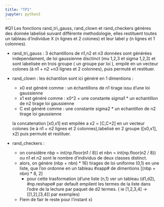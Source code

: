 ```yaml
---
title: "TP1"
jupyter: python3
---
```


#Q1
Les fonctions rand_tri_gauss, rand_clown et rand_checkers génères des donnée labelisé suivant différente methodologie,
elles restituent toutes un tableau d'individue X (n lignes et 2 colones) et leur label y (n lignes et 1 colonnes).

- rand_tri_gauss : 3 échantillons de n1,n2 et n3 données sont générées independament, de loi gaussienne disctinct (mu 1,2,3 et sigma 1,2,3) et sont
labelisée en trois groupe ( un groupe par loi ), empilé en un vecteur colones (à n1 + n2 +n3 lignes et 2 colonnes), puis permuté et restituer.

- rand_clown : les échantilon sont ici généré en 1 dimentions :
    - x0 est généré comme : un échantillons de n1 tirage issu d'une loi gaussienne
    - x1 est généré comme : x0^2 + une constante sigma1 * un echantillon de n2 tirage loi gaussienne
    - C est généré comme : une constante sigma2 * un echantillon de n2 tirage loi gaussienne

    la concatenation [x0,x1] est empilée a x2 = [C,C+2] en un vecteur colones (ie à n1 + n2 lignes et 2 colonnes),labelisé en 2 groupe ([x0,x1], x2)
    puis permuté et restituer.

- rand_checkers :
    - on considère nbp = int(np.floor(n1 / 8)) et nbn = int(np.floor(n2 / 8)) ou n1 et n2 sont le nombre d'individus de deux classes distinct.
    - alors, on génère (nbp + nbn) * 16) tirages de loi uniforme (0,1) en une liste, que l'on ordonne en un tableau #xapp# de dimentions [(nbp + nbn) * 8, 2]
        - pour cette trasformation (d'une liste (n,1) ver un tableau (d1,d2),
        #np.reshape# par default empilent les termes de la liste dans l'odre de la lecture par paquet de d2 termes. ( ie [1,2,3,4] -> [[1,2],[3,4]] par exemples)
    - Flem de fair le reste pour l'instant x)

```python

```
